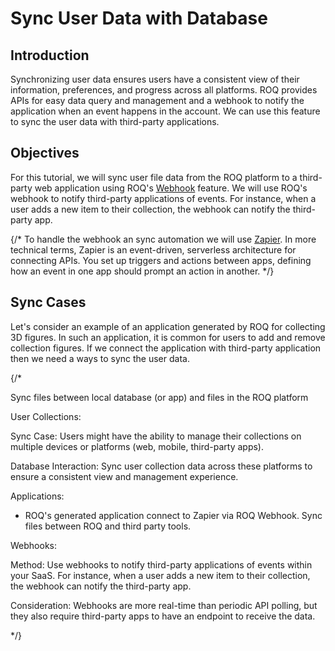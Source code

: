 
# Sync User Data with Database

## Introduction

Synchronizing user data ensures users have a consistent view of their information, preferences, and progress across all platforms. ROQ provides APIs for easy data query and management and a webhook to notify the application when an event happens in the account. We can use this feature to sync the user data with third-party applications.

## Objectives

For this tutorial, we will sync user file data from the ROQ platform to a third-party web application using ROQ's [Webhook](/development-guides/webhooks) feature.  We will use ROQ's webhook to notify third-party applications of events. For instance, when a user adds a new item to their collection, the webhook can notify the third-party app. 

{/*
<Callout type="info">
To handle the webhook an sync automation we will use [Zapier](https://zapier.com/). In more technical terms, Zapier is an event-driven, serverless architecture for connecting APIs. You set up triggers and actions between apps, defining how an event in one app should prompt an action in another.
</Callout>
*/}

## Sync Cases

Let's consider an example of an application generated by ROQ for collecting 3D figures. In such an application, it is common for users to add and remove collection figures. If we connect the application with third-party application then we need a ways to sync the user data.

{/*

Sync files between local database (or app) and files in the ROQ platform

User Collections:

Sync Case: Users might have the ability to manage their collections on multiple devices or platforms (web, mobile, third-party apps).

Database Interaction: Sync user collection data across these platforms to ensure a consistent view and management experience.

Applications:

- ROQ's generated application connect to Zapier via ROQ Webhook. Sync files between ROQ and third party tools.

Webhooks:

Method: Use webhooks to notify third-party applications of events within your SaaS. For instance, when a user adds a new item to their collection, the webhook can notify the third-party app.

Consideration: Webhooks are more real-time than periodic API polling, but they also require third-party apps to have an endpoint to receive the data.

*/}

